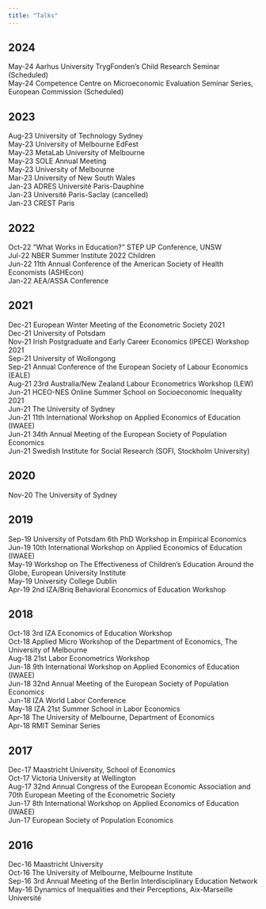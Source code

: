 ```yaml
---
title: "Talks"
---
```


## 2024

May-24  Aarhus University TrygFonden's Child Research Seminar (Scheduled) \
May-24  Competence Centre on Microeconomic Evaluation Seminar Series, European Commission (Scheduled) \

## 2023

Aug-23  University of Technology Sydney \
May-23  University of Melbourne EdFest \
May-23  MetaLab University of Melbourne \
May-23  SOLE Annual Meeting \
May-23  University of Melbourne \
Mar-23  University of New South Wales \
Jan-23  ADRES Université Paris-Dauphine \
Jan-23  Université Paris-Saclay (cancelled) \
Jan-23  CREST Paris \

## 2022

Oct-22  "What Works in Education?" STEP UP Conference, UNSW \
Jul-22  NBER Summer Institute 2022 Children \
Jun-22  11th Annual Conference of the American Society of Health Economists (ASHEcon) \
Jan-22	AEA/ASSA Conference	\

## 2021

Dec-21  European Winter Meeting of the Econometric Society 2021 \
Dec-21  University of Potsdam  \
Nov-21  Irish Postgraduate and Early Career Economics (IPECE) Workshop 2021 \
Sep-21  University of Wollongong  \
Sep-21	Annual Conference of the European Society of Labour Economics (EALE) \
Aug-21	23rd Australia/New Zealand Labour Econometrics Workshop (LEW) \
Jun-21	HCEO-NES Online Summer School on Socioeconomic Inequality 2021	\
Jun-21	The University of Sydney	\
Jun-21	11th International Workshop on Applied Economics of Education (IWAEE)	\
Jun-21	34th Annual Meeting of the European Society of Population Economics	\
Jun-21	Swedish Institute for Social Research (SOFI, Stockholm University)	\

## 2020

Nov-20	The University of Sydney	\

## 2019

Sep-19	University of Potsdam 6th PhD Workshop in Empirical Economics	\
Jun-19	10th International Workshop on Applied Economics of Education (IWAEE)	\
May-19	Workshop on The Effectiveness of Children's Education Around the Globe, European University Institute	\
May-19	University College Dublin	\
Apr-19	2nd IZA/Briq Behavioral Economics of Education Workshop	\

## 2018

Oct-18	3rd IZA Economics of Education Workshop	\
Oct-18	Applied Micro Workshop of the Department of Economics, The University of Melbourne	\
Aug-18	21st Labor Econometrics Workshop	\
Jun-18	9th International Workshop on Applied Economics of Education (IWAEE)	\
Jun-18	32nd Annual Meeting of the European Society of Population Economics	\
Jun-18	IZA World Labor Conference	\
May-18	IZA 21st Summer School in Labor Economics	\
Apr-18	The University of Melbourne, Department of Economics	\
Apr-18	RMIT Seminar Series	\

## 2017

Dec-17	Maastricht University, School of Economics	\
Oct-17	Victoria University at Wellington	\
Aug-17	32nd Annual Congress of the European Economic Association and 70th European Meeting of the Econometric Society	\
Jun-17	8th International Workshop on Applied Economics of Education (IWAEE)	\
Jun-17	European Society of Population Economics	\

## 2016

Dec-16	Maastricht University	\
Oct-16	The University of Melbourne, Melbourne Institute	\
Sep-16	3rd Annual Meeting of the Berlin Interdisciplinary Education Network	\
May-16	Dynamics of Inequalities and their Perceptions, Aix-Marseille Université	\


<!--
Add separation here between body and footer
-->